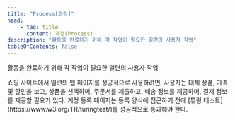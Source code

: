 ```yaml
---
title: "Process[과정]"
head:
    - tag: title
      content: 과정(Process)
description: "활동을 완료하기 위해 각 작업이 필요한 일련의 사용자 작업"
tableOfContents: false
---
```



활동을 완료하기 위해 각 작업이 필요한 일련의 사용자 작업


<Card title="예제 1" icon="open-book">
쇼핑 사이트에서 일련의 웹 페이지를 성공적으로 사용하려면, 사용자는 대체 상품, 가격 및 할인을 보고, 상품을 선택하며, 주문서를 제출하고, 배송 정보를 제공하며, 결제 정보를 제공할 필요가 있다.
</Card>

<Card title="예제 2" icon="open-book">
계정 등록 페이지는 등록 양식에 접근하기 전에 [튜링 테스트](https://www.w3.org/TR/turingtest/)를 성공적으로 통과해야 한다.
</Card>
